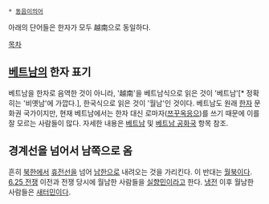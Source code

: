  * [[동음이의어]] 

아래의 단어들은 한자가 모두 越南으로 동일하다.

[[목차]]

== [[베트남]]의 한자 표기 ==
베트남을 한자로 음역한 것이 아니라, '越南'을 베트남식으로 읽은 것이 '베트남'[* 정확히는 '비옛남'에 가깝다.], 한국식으로 읽은 것이 '월남'인 것이다. 베트남도 원래 [[한자]] 문화권 국가이지만, 현재 베트남에서는 한자 대신 로마자([[쯔꾸옥응으]])를 쓰기 때문에 이를 잘 모르는 사람들이 많다. 자세한 내용은 [[베트남]] 및 [[베트남 공화국]] 항목 참조.
== 경계선을 넘어서 남쪽으로 옴 ==
흔히 [[북한]]에서 [[휴전선]]을 넘어 [[남한]]으로 내려오는 것을 가리킨다. 이 반대는 [[월북]]이다. [[6.25 전쟁]] 이전과 전쟁 당시에 월남한 사람들을 [[실향민]]이라고 한다. [[냉전]] 이후 월남한 사람들은 [[새터민]]이다.
